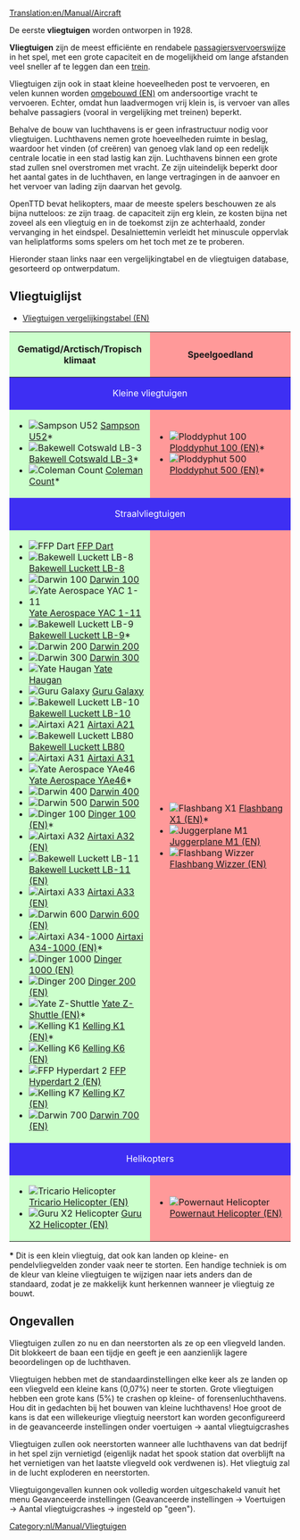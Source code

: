 [[Translation:en/Manual/Aircraft]]
{{nl/Vertaling|en/Manual/Aircraft|95}}
{{nl/Manual/Inhoudsopgave}}

De eerste '''vliegtuigen''' worden ontworpen in 1928.

'''Vliegtuigen''' zijn de meest efficiënte en rendabele [[nl/Manual/Voertuigen|passagiersvervoerswijze]] in het spel, met een grote capaciteit en de mogelijkheid om lange afstanden veel sneller af te leggen dan een [[nl/Manual/Treinen|trein]].

Vliegtuigen zijn ook in staat kleine hoeveelheden post te vervoeren, en velen kunnen worden [[en/Manual/Refit|omgebouwd (EN)]] om andersoortige vracht te vervoeren. Echter, omdat hun laadvermogen vrij klein is, is vervoer van alles behalve passagiers (vooral in vergelijking met treinen) beperkt.

Behalve de bouw van luchthavens is er geen infrastructuur nodig voor vliegtuigen. Luchthavens nemen grote hoeveelheden ruimte in beslag, waardoor het vinden (of creëren) van genoeg vlak land op een redelijk centrale locatie in een stad lastig kan zijn. Luchthavens binnen een grote stad zullen snel overstromen met vracht. Ze zijn uiteindelijk beperkt door het aantal gates in de luchthaven, en lange vertragingen in de aanvoer en het vervoer van lading zijn daarvan het gevolg.

OpenTTD bevat helikopters, maar de meeste spelers beschouwen ze als bijna nutteloos: ze zijn traag. de capaciteit zijn erg klein, ze kosten bijna net zoveel als een vliegtuig en in de toekomst zijn ze achterhaald, zonder vervanging in het eindspel. Desalniettemin verleidt het minuscule oppervlak van heliplatforms soms spelers om het toch met ze te proberen.

Hieronder staan ​​links naar een vergelijkingtabel en de vliegtuigen database, gesorteerd op ontwerpdatum. 

==Vliegtuiglijst==
*[[en/Manual/Base Set/Aircraft/Air Comparison|Vliegtuigen vergelijkingstabel (EN)]]

{|border="1" cellspacing="2" cellpadding="3" rules="all" style="margin:1em 1em 1em 0; border:solid 1px #AAAAAA;"
!width="50%" style="background: #ccffcc" | Gematigd/Arctisch/Tropisch klimaat
!width="50%" style="background: #ff9999" | Speelgoedland
|-
! colspan="2" style="background: #3e2ff3; color:white" align="center" | Kleine vliegtuigen
|-
| style="background: #ccffcc" |
*[[File:en/Manual/Base Set/Aircraft/JunkersJU52.png|Sampson U52]] [[nl/Manual/Base Set/Aircraft/Sampson U52|Sampson U52]]*
*[[File:en/Manual/Base Set/Aircraft/DouglasDC-3Dakota.png|Bakewell Cotswald LB-3]] [[nl/Manual/Base Set/Aircraft/Bakewell Cotswald LB-3|Bakewell Cotswald LB-3]]*
*[[File:en/Manual/Base Set/Aircraft/VickersViscount.png|Coleman Count]] [[nl/Manual/Base Set/Aircraft/Coleman Count|Coleman Count]]*
| style="background: #ff9999" |
*[[File:en/Manual/Base Set/Aircraft/Ploddyphut100.png|Ploddyphut 100]] [[en/Manual/Base Set/Aircraft/Ploddyphut 100|Ploddyphut 100 (EN)]]*
*[[File:en/Manual/Base Set/Aircraft/Ploddyphut500.png|Ploddyphut 500]][[en/Manual/Base Set/Aircraft/Ploddyphut 500|Ploddyphut 500 (EN)]]*
|-
! colspan="2" style="background: #3e2ff3; color:white" align="center" | Straalvliegtuigen
|-
| style="background: #ccffcc" |
*[[File:en/Manual/Base Set/Aircraft/AërospatialeSE-310Caravelle.png|FFP Dart]] [[nl/Manual/Base Set/Aircraft/FFP Dart|FFP Dart]]
*[[File:en/Manual/Base Set/Aircraft/McDonnellDouglasDC-8.png|Bakewell Luckett LB-8]] [[nl/Manual/Base Set/Aircraft/Bakewell Luckett LB-8|Bakewell Luckett LB-8]]
*[[File:en/Manual/Base Set/Aircraft/Boeing727.png|Darwin 100]] [[nl/Manual/Base Set/Aircraft/Darwin 100|Darwin 100]]
*[[File:en/Manual/Base Set/Aircraft/BritishAerospaceBAC1-11.png|Yate Aerospace YAC 1-11]] [[nl/Manual/Base Set/Aircraft/Yate Aerospace YAC 1-11|Yate Aerospace YAC 1-11]]
*[[File:en/Manual/Base Set/Aircraft/McDonnellDouglasDC-9.png|Bakewell Luckett LB-9]] [[nl/Manual/Base Set/Aircraft/Bakewell Luckett LB-9|Bakewell Luckett LB-9]]*
*[[File:en/Manual/Base Set/Aircraft/Boeing737.png|Darwin 200]] [[nl/Manual/Base Set/Aircraft/Darwin 200|Darwin 200]]
*[[File:en/Manual/Base Set/Aircraft/Boeing747.png|Darwin 300]] [[nl/Manual/Base Set/Aircraft/Darwin 300|Darwin 300]]
*[[File:en/Manual/Base Set/Aircraft/BAC-AërospatialConcorde.png|Yate Haugan]] [[nl/Manual/Base Set/Aircraft/Yate Haugan|Yate Haugan]]
*[[File:en/Manual/Base Set/Aircraft/LockheedTristar.png|Guru Galaxy]] [[nl/Manual/Base Set/Aircraft/Guru Galaxy|Guru Galaxy]]
*[[File:en/Manual/Base Set/Aircraft/McDonnelDouglasDC-10.png|Bakewell Luckett LB-10]] [[nl/Manual/Base Set/Aircraft/Bakewell Luckett LB-10|Bakewell Luckett LB-10]]
*[[File:en/Manual/Base Set/Aircraft/AirbusA300.png|Airtaxi A21]] [[nl/Manual/Base Set/Aircraft/Airtaxi A21|Airtaxi A21]]
*[[File:en/Manual/Base Set/Aircraft/McDonnellDouglasMD80.png|Bakewell Luckett LB80]] [[nl/Manual/Base Set/Aircraft/Bakewell Luckett LB80|Bakewell Luckett LB80]]
*[[File:en/Manual/Base Set/Aircraft/AirbusA300.png|Airtaxi A31]] [[nl/Manual/Base Set/Aircraft/Airtaxi A31|Airtaxi A31]]
*[[File:en/Manual/Base Set/Aircraft/BritishAerospaceBAe46.png|Yate Aerospace YAe46]] [[nl/Manual/Base Set/Aircraft/Yate Aerospace YAe46|Yate Aerospace YAe46]]*
*[[File:en/Manual/Base Set/Aircraft/Boeing757.png|Darwin 400]] [[nl/Manual/Base Set/Aircraft/Darwin 400|Darwin 400]]
*[[File:en/Manual/Base Set/Aircraft/Boeing767.png|Darwin 500]] [[nl/Manual/Base Set/Aircraft/Darwin 500|Darwin 500]]
*[[File:en/Manual/Base Set/Aircraft/Fokker100.png|Dinger 100]] [[en/Manual/Base Set/Aircraft/Dinger 100|Dinger 100 (EN)]]*
*[[File:en/Manual/Base Set/Aircraft/AirbusA320.png|Airtaxi A32]] [[en/Manual/Base Set/Aircraft/Airtaxi A32|Airtaxi A32 (EN)]]
*[[File:en/Manual/Base Set/Aircraft/McDonnellDouglasMD-11.png|Bakewell Luckett LB-11]] [[en/Manual/Base Set/Aircraft/Bakewell Luckett LB-11|Bakewell Luckett LB-11 (EN)]]
*[[File:en/Manual/Base Set/Aircraft/AirbusA330.png|Airtaxi A33]] [[en/Manual/Base Set/Aircraft/Airtaxi A33|Airtaxi A33 (EN)]]
*[[File:en/Manual/Base Set/Aircraft/AirbusA330.png|Darwin 600]] [[en/Manual/Base Set/Aircraft/Darwin 600|Darwin 600 (EN)]]
*[[File:en/Manual/Base Set/Aircraft/AirTaxiA34-1000.png|Airtaxi A34-1000]] [[en/Manual/Base Set/Aircraft/Airtaxi A34-1000|Airtaxi A34-1000 (EN)]]*
*[[File:en/Manual/Base Set/Aircraft/Dinger1000.png|Dinger 1000]] [[en/Manual/Base Set/Aircraft/Dinger 1000|Dinger 1000 (EN)]]
*[[File:en/Manual/Base Set/Aircraft/Dinger200.png|Dinger 200]] [[en/Manual/Base Set/Aircraft/Dinger 200|Dinger 200 (EN)]]
*[[File:en/Manual/Base Set/Aircraft/YateZ-Shuttle.png|Yate Z-Shuttle]] [[en/Manual/Base Set/Aircraft/Yate Z-Shuttle|Yate Z-Shuttle (EN)]]*
*[[File:en/Manual/Base Set/Aircraft/KellingK1.png|Kelling K1]] [[en/Manual/Base Set/Aircraft/Kelling K1|Kelling K1 (EN)]]*
*[[File:en/Manual/Base Set/Aircraft/KellingK6.png|Kelling K6]] [[en/Manual/Base Set/Aircraft/Kelling K6|Kelling K6 (EN)]]
*[[File:en/Manual/Base Set/Aircraft/FFPHyperdart2.png|FFP Hyperdart 2]] [[en/Manual/Base Set/Aircraft/FFP Hyperdart 2|FFP Hyperdart 2 (EN)]]
*[[File:en/Manual/Base Set/Aircraft/KellingK7.png|Kelling K7]] [[en/Manual/Base Set/Aircraft/Kelling K7|Kelling K7 (EN)]]
*[[File:en/Manual/Base Set/Aircraft/Darwin700.png|Darwin 700]] [[en/Manual/Base Set/Aircraft/Darwin 700|Darwin 700 (EN)]]
| style="background: #ff9999" |
*[[File:en/Manual/Base Set/Aircraft/Flashbang X1.png|Flashbang X1]] [[en/Manual/Base Set/Aircraft/Flashbang X1|Flashbang X1 (EN)]]*
*[[File:en/Manual/Base Set/Aircraft/JuggerplaneM1.png|Juggerplane M1]] [[en/Manual/Base Set/Aircraft/Juggerplane M1|Juggerplane M1 (EN)]]
*[[File:en/Manual/Base Set/Aircraft/Flashbangwizzer.png|Flashbang Wizzer]] [[en/Manual/Base Set/Aircraft/Flashbang Wizzer|Flashbang Wizzer (EN)]]
|-
! colspan="2" style="background: #3e2ff3; color:white" align="center" | Helikopters
|-
| style="background: #ccffcc" |
*[[File:en/Manual/Base Set/Aircraft/SikorskyHelicopter.png|Tricario Helicopter]] [[en/Manual/Base Set/Aircraft/Tricario Helicopter|Tricario Helicopter (EN)]]
*[[File:en/Manual/Base Set/Aircraft/GuruX2Helicopter.png|Guru X2 Helicopter]] [[en/Manual/Base Set/Aircraft/Guru X2 Helicopter|Guru X2 Helicopter (EN)]]
| style="background: #ff9999" |
*[[File:en/Manual/Base Set/Aircraft/Powernauthelicopter.png|Powernaut Helicopter]] [[en/Manual/Base Set/Aircraft/Powernaut Helicopter|Powernaut Helicopter (EN)]]
|}

'''*''' Dit is een klein vliegtuig, dat ook kan landen op kleine- en pendelvliegvelden zonder vaak neer te storten. Een handige techniek is om de kleur van kleine vliegtuigen te wijzigen naar iets anders dan de standaard, zodat je ze makkelijk kunt herkennen wanneer je vliegtuig ze bouwt.

==Ongevallen==

Vliegtuigen zullen zo nu en dan neerstorten als ze op een vliegveld landen. Dit blokkeert de baan een tijdje en geeft je een aanzienlijk lagere beoordelingen op de luchthaven.

Vliegtuigen hebben met de standaardinstellingen elke keer als ze landen op een vliegveld een kleine kans (0,07%) neer te storten. Grote vliegtuigen hebben een grote kans (5%) te crashen op kleine- of forensenluchthavens. Hou dit in gedachten bij het bouwen van kleine luchthavens! Hoe groot de kans is dat een willekeurige vliegtuig neerstort kan worden geconfigureerd in de geavanceerde instellingen onder voertuigen -> aantal vliegtuigcrashes

Vliegtuigen zullen ook neerstorten wanneer alle luchthavens van dat bedrijf in het spel zijn vernietigd (eigenlijk nadat het spook station dat overblijft na het vernietigen van het laatste vliegveld ook verdwenen is). Het vliegtuig zal in de lucht exploderen en neerstorten.

Vliegtuigongevallen kunnen ook volledig worden uitgeschakeld vanuit het menu Geavanceerde instellingen (Geavanceerde instellingen -> Voertuigen -> Aantal vliegtuigcrashes -> ingesteld op "geen"). 

[[Category:nl/Manual/Vliegtuigen]]